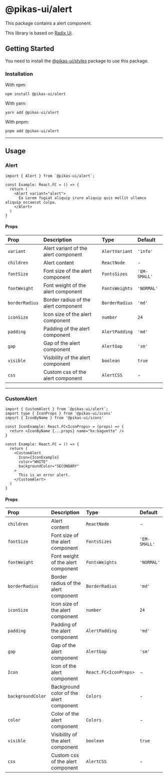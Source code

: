 

<NextSeo title="Alert" />

# @pikas-ui/alert

This package contains a alert component.

This library is based on [Radix Ui](https://www.radix-ui.com/).

## Getting Started

You need to install the <a href={stylesLink}>@pikas-ui/styles</a> package to use this package.

### Installation

With npm:

```
npm install @pikas-ui/alert
```

With yarn:

```
yarn add @pikas-ui/alert
```

With pnpm:

```
pnpm add @pikas-ui/alert
```

---

## Usage

### Alert

<AlertExample />

```tsx
import { Alert } from `@pikas-ui/alert`;

const Example: React.FC = () => {
  return (
    <Alert variant="alert">
      Ea Lorem fugiat aliquip irure aliquip quis mollit ullamco aliquip occaecat culpa.
    </Alert>
  )
}
```

#### Props

| Prop           | Description                          | Type           | Default      |
| :------------- | :----------------------------------- | :------------- | :----------- |
| `variant`      | Alert variant of the alert component | `AlertVariant` | `'info'`     |
| `children`     | Alert content                        | `ReactNode`    | -            |
| `fontSize`     | Font size of the alert component     | `FontsSizes`   | `'EM-SMALL'` |
| `fontWeight`   | Font weight of the alert component   | `FontsWeights` | `'NORMAL'`   |
| `borderRadius` | Border radius of the alert component | `BorderRadius` | `'md'`       |
| `iconSize`     | Icon size of the alert component     | `number`       | `24`         |
| `padding`      | Padding of the alert component       | `AlertPadding` | `'md'`       |
| `gap`          | Gap of the alert component           | `AlertGap`     | `'sm'`       |
| `visible`      | Visibility of the alert component    | `boolean`      | `true`       |
| `css`          | Custom css of the alert component    | `AlertCSS`     | -            |

---

### CustomAlert

<CustomAlertExample />

```tsx
import { CustomAlert } from `@pikas-ui/alert`;
import type { IconProps } from '@pikas-ui/icons'
import { IconByName } from '@pikas-ui/icons'

const IconExample: React.FC<IconProps> = (props) => {
  return <IconByName {...props} name="bx:baguette" />
}

const Example: React.FC = () => {
  return (
    <CustomAlert
      Icon={IconExample}
      color="WHITE"
      backgroundColor="SECONDARY"
    >
      This is an error alert.
    </CustomAlert>
  )
}
```

#### Props

| Prop              | Description                             | Type                  | Default      |
| :---------------- | :-------------------------------------- | :-------------------- | :----------- |
| `children`        | Alert content                           | `ReactNode`           | -            |
| `fontSize`        | Font size of the alert component        | `FontsSizes`          | `'EM-SMALL'` |
| `fontWeight`      | Font weight of the alert component      | `FontsWeights`        | `'NORMAL'`   |
| `borderRadius`    | Border radius of the alert component    | `BorderRadius`        | `'md'`       |
| `iconSize`        | Icon size of the alert component        | `number`              | `24`         |
| `padding`         | Padding of the alert component          | `AlertPadding`        | `'md'`       |
| `gap`             | Gap of the alert component              | `AlertGap`            | `'sm'`       |
| `Icon`            | Icon of the alert component             | `React.FC<IconProps>` | -            |
| `backgroundColor` | Background color of the alert component | `Colors`              | -            |
| `color`           | Color of the alert component            | `Colors`              | -            |
| `visible`         | Visibility of the alert component       | `boolean`             | `true`       |
| `css`             | Custom css of the alert component       | `AlertCSS`            | -            |
